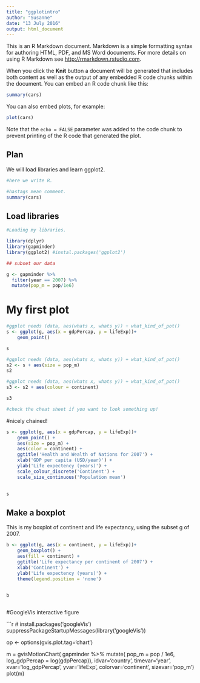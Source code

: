 ```yaml
---
title: "ggplotintro"
author: "Susanne"
date: "13 July 2016"
output: html_document
---
```


This is an R Markdown document. Markdown is a simple formatting syntax for authoring HTML, PDF, and MS Word documents. For more details on using R Markdown see <http://rmarkdown.rstudio.com>.

When you click the **Knit** button a document will be generated that includes both content as well as the output of any embedded R code chunks within the document. You can embed an R code chunk like this:

```r
summary(cars)
```

You can also embed plots, for example:

```r
plot(cars)
```

Note that the `echo = FALSE` parameter was added to the code chunk to prevent printing of the R code that generated the plot.

## Plan

We will load libraries and learn ggplot2.

```r
#here we write R.

#hastags mean comment.
summary(cars)
```

## Load libraries
```r
#Loading my libraries.

library(dplyr)
library(gapminder)
library(ggplot2) #instal.packages('ggplot2')

## subset our data

g <- gapminder %>%
  filter(year == 2007) %>%
  mutate(pop_m = pop/1e6)

```

# My first plot

```r

#ggplot needs (data, aes(whats x, whats y)) + what_kind_of_pot()
s <- ggplot(g, aes(x = gdpPercap, y = lifeExp))+
    geom_point()

s
```

```r

#ggplot needs (data, aes(whats x, whats y)) + what_kind_of_pot()
s2 <- s + aes(size = pop_m)
s2
```

```r

#ggplot needs (data, aes(whats x, whats y)) + what_kind_of_pot()
s3 <- s2 + aes(colour = continent)

s3

#check the cheat sheet if you want to look something up!
```

#nicely chained!

```r

s <- ggplot(g, aes(x = gdpPercap, y = lifeExp))+
    geom_point() +
    aes(size = pop_m) +
    aes(color = continent) +
    ggtitle('Health and Wealth of Nations for 2007') +
    xlab('GDP per capita (USD/year)') +
    ylab('Life expectency (years)') +
    scale_colour_discrete('Continent') +
    scale_size_continuous('Population mean')
    

s

```

## Make a boxplot

This is my boxplot of continent and life expectancy, using the subset g of 2007.

```r
b <- ggplot(g, aes(x = continent, y = lifeExp))+
    geom_boxplot() +
    aes(fill = continent) +
    ggtitle('Life expectancy per continent of 2007') +
    xlab('Continent') +
    ylab('Life expectency (years)') +
    theme(legend.position = 'none')

    
b



```

#GoogleVis interactive figure

```r

# install.packages('googleVis')
suppressPackageStartupMessages(library('googleVis'))

op <- options(gvis.plot.tag='chart')

m = gvisMotionChart(
  gapminder %>%
    mutate(
      pop_m = pop / 1e6,
      log_gdpPercap = log(gdpPercap)), 
  idvar='country', 
  timevar='year', 
  xvar='log_gdpPercap', 
  yvar='lifeExp', 
  colorvar='continent',
  sizevar='pop_m')
plot(m)


